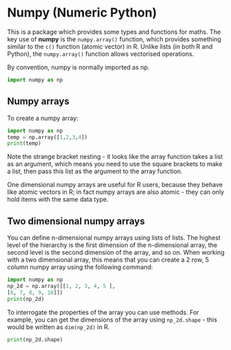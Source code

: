 # Numpy (Numeric Python)

This is a package which provides some types and functions for maths. The key
use of **numpy** is the `numpy.array()` function, which provides something
similar to the `c()` function (atomic vector) in R. Unlike lists (in both R and
Python), the `numpy.array()` function allows vectorised operations.

By convention, numpy is normally imported as np.

```python
import numpy as np
```

## Numpy arrays

To create a numpy array:
  
```python
import numpy as np
temp = np.array([1,2,3,4])
print(temp)
```

Note the strange bracket nesting - it looks like the array function takes a
list as an argument, which means you need to use the square brackets to make a
list, then pass this list as the argument to the array function. 

One dimensional numpy arrays are useful for R users, because they behave like
atomic vectors in R; in fact numpy arrays are also atomic - they can only hold
items with the same data type.

## Two dimensional numpy arrays

You can define n-dimensional numpy arrays using lists of lists. The highest
level of the hierarchy is the first dimension of the n-dimensional array, the
second level is the second dimension of the array, and so on. When working with
a two dimensional array, this means that you can create a 2 row, 5 column numpy
array using the following command:

```python
import numpy as np
np_2d = np.array([[1, 2, 3, 4, 5 ],
[6, 7, 8, 9, 10]])
print(np_2d)
```

To interrogate the properties of the array you can use methods. For example,
you can get the dimensions of the array using `np_2d.shape` - this would be
written as `dim(np_2d)` in R.

```python
print(np_2d.shape)
```

